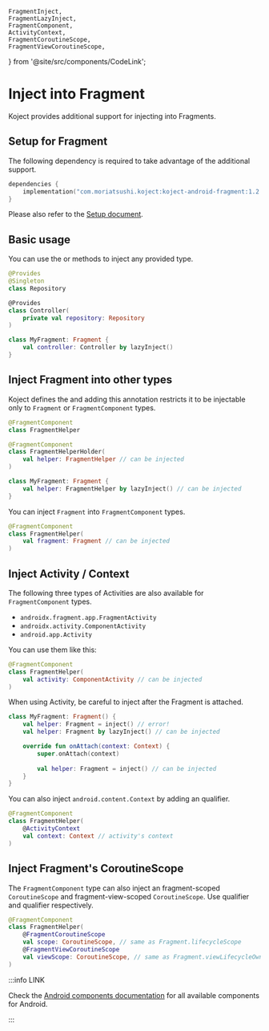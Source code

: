     FragmentInject,
    FragmentLazyInject,
    FragmentComponent,
    ActivityContext,
    FragmentCoroutineScope,
    FragmentViewCoroutineScope,
} from '@site/src/components/CodeLink';

# Inject into Fragment
Koject provides additional support for injecting into Fragments.

## Setup for Fragment
The following dependency is required to take advantage of the additional support.

```kotlin
dependencies {
    implementation("com.moriatsushi.koject:koject-android-fragment:1.2.0-beta01")
}
```

Please also refer to the [Setup document](/docs/setup).

## Basic usage
You can use the <FragmentInject/> or <FragmentLazyInject/> methods to inject any provided type.

```kotlin
@Provides
@Singleton
class Repository

@Provides
class Controller(
    private val repository: Repository
)
```
```kotlin
class MyFragment: Fragment {
    val controller: Controller by lazyInject()
}
```

## Inject Fragment into other types
Koject defines the <FragmentComponent/> and adding this annotation restricts it to be injectable only to `Fragment` or `FragmentComponent` types.

```kotlin
@FragmentComponent
class FragmentHelper
```
```kotlin
@FragmentComponent
class FragmentHelperHolder(
    val helper: FragmentHelper // can be injected
)
```
```kotlin
class MyFragment: Fragment {
    val helper: FragmentHelper by lazyInject() // can be injected
}
```

You can inject `Fragment` into `FragmentComponent` types.

```kotlin
@FragmentComponent
class FragmentHelper(
    val fragment: Fragment // can be injected
)
```

## Inject Activity / Context

The following three types of Activities are also available for `FragmentComponent` types.

* `androidx.fragment.app.FragmentActivity`
* `androidx.activity.ComponentActivity`
* `android.app.Activity`

You can use them like this:

```kotlin
@FragmentComponent
class FragmentHelper(
    val activity: ComponentActivity // can be injected
)
```

When using Activity, be careful to inject after the Fragment is attached.

```kotlin
class MyFragment: Fragment() {
    val helper: Fragment = inject() // error!
    val helper: Fragment by lazyInject() // can be injected

    override fun onAttach(context: Context) {
        super.onAttach(context)
        
        val helper: Fragment = inject() // can be injected
    }
}
```

You can also inject `android.content.Context` by adding an <ActivityContext/> qualifier.

```kotlin
@FragmentComponent
class FragmentHelper(
    @ActivityContext
    val context: Context // activity's context
)
```

## Inject Fragment's CoroutineScope
The `FragmentComponent` type can also inject an fragment-scoped `CoroutineScope` and fragment-view-scoped `CoroutineScope`.
Use <FragmentCoroutineScope/> qualifier and <FragmentViewCoroutineScope/> qualifier respectively.

```kotlin
@FragmentComponent
class FragmentHelper(
    @FragmentCoroutineScope
    val scope: CoroutineScope, // same as Fragment.lifecycleScope
    @FragmentViewCoroutineScope
    val viewScope: CoroutineScope, // same as Fragment.viewLifecycleOwner.lifecycleScope
)
```

:::info LINK

Check the [Android components documentation](/docs/android/components) for all available components for Android.

:::

